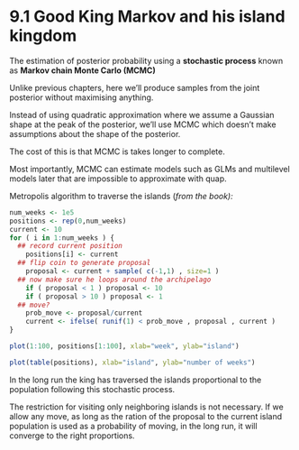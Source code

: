 # 9.1 Good King Markov and his island kingdom

The estimation of posterior probability using a **stochastic process** known as **Markov chain Monte Carlo (MCMC)**

Unlike previous chapters, here we'll produce samples from the joint posterior without maximising anything.

Instead of using quadratic approximation where we assume a Gaussian shape at the peak of the posterior, we'll use MCMC which doesn't make assumptions about the shape of the posterior.

The cost of this is that MCMC is takes longer to complete.

Most importantly, MCMC can estimate models such as GLMs and multilevel models later that are impossible to approximate with quap.

Metropolis algorithm to traverse the islands (*from the book):*

```r
num_weeks <- 1e5
positions <- rep(0,num_weeks)
current <- 10
for ( i in 1:num_weeks ) {
  ## record current position
    positions[i] <- current
  ## flip coin to generate proposal
    proposal <- current + sample( c(-1,1) , size=1 )
  ## now make sure he loops around the archipelago
    if ( proposal < 1 ) proposal <- 10
    if ( proposal > 10 ) proposal <- 1
  ## move?
    prob_move <- proposal/current
    current <- ifelse( runif(1) < prob_move , proposal , current )
}
```

```r
plot(1:100, positions[1:100], xlab="week", ylab="island")
```

```r
plot(table(positions), xlab="island", ylab="number of weeks")
```

In the long run the king has traversed the islands proportional to the population following this stochastic process.

The restriction for visiting only neighboring islands is not necessary. If we allow any move, as long as the ration of the proposal to the current island population is used as a probability of moving, in the long run, it will converge to the right proportions.
